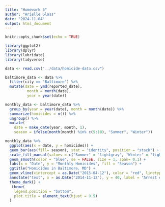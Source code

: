 ```yaml
---
title: "Homework 5"
author: "Arielle Glass"
date: "2024-11-04"
output: html_document
---
```


```r
knitr::opts_chunk$set(echo = TRUE)
```

```r

library(ggplot2)
library(dplyr)
library(lubridate)
library(tidyverse)

```

```r

data <- read.csv("../data/homicide-data.csv")

baltimore_data <- data %>%
  filter(city == "Baltimore") %>%
  mutate(date = ymd(reported_date),
          month = month(date),
          year = year(date))

monthly_data <- baltimore_data %>%
  group_by(year = year(date), month = month(date)) %>%
  summarize(homicides = n()) %>%
  ungroup() %>%
  mutate(
    date = make_date(year, month, 1),
    season = ifelse(month(month) %in% c(5:10), "Summer", "Winter"))

monthly_data %>%
  ggplot(aes(x = date, y = homicides)) +
  geom_bar(aes(fill= season), stat = "identity", position = "stack") +
  scale_fill_manual(values = c("Summer" = "lightgray", "Winter" = "lightblue")) + 
  geom_smooth(color = "blue", se = FALSE, size = 1, span= 0.1) +
  labs(x = "Date", y = "Monthly Homicides", fill = "Season") +
  ggtitle("Homicides in Baltimore, MD") +
  geom_vline(xintercept = as.Date("2015-04-12"), color = "red", linetype = "dashed", size = 1) +
  annotate("text", x = as.Date("2014-11-12"), y = 40, label = "Arrest of\nFreddie Gray", color = "white") +
  theme_dark() +
   theme(
    legend.position = "bottom",                  
    plot.title = element_text(hjust = 0.5)
  )


```




